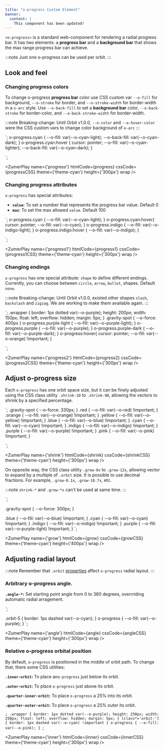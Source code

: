 ```yaml
---
title: "o-progress Custom Element"
banner: 
  content: |
    This component has been updated!
---
```



`<o-progress>` is a standard web-component for rendering a radial progress bar. It has two elements: a **progress bar** and a **background bar** that shows the max range progress bar can achieve.

:::note
Just one o-progress can be used per orbit.
:::

## Look and feel

### Changing progress colors
To change o-progress **progress bar** color use CSS custom var `--o-fill` for background, `--o-stroke` for border, and  `--o-stroke-width` for border-width in a `o-arc` style. Use `--o-back-fill` to set a **background bar** color, `--o-back-stroke` for border-color, and   `--o-back-stroke-width` for border-width.


:::note
Breaking-change: 
Until Orbit v1.0.0, `--o-color` and `--o-hover-color` were the CSS custom vars to change color background of `o-arc` 
:::

<div class="bigbang">
  <div class="gravity-spot">
    <div class="orbit-5">
      <o-progress value="73" class="cyan"></o-progress>
  </div>
</div>
`;
o-progress.cyan {
--o-fill: var(--o-cyan-light);
--o-back-fill: var(--o-cyan-dark);
}
o-progress.cyan:hover {
cursor: pointer;
--o-fill: var(--o-cyan-lighter);
--o-back-fill: var(--o-cyan-dark);
}


`;

<ZumerPlay name={'progress'}   htmlCode={progress} cssCode={progressCSS} theme={'theme-cyan'} height={'300px'} wrap />


### Changing progress attributes
`o-progress` has special attributes: 
  - **`value`**: To set a number that represents the progress bar value. Default 0
  - **`max`**: To set the max allowed `value`. Default 100

<div class="bigbang">
  <div class="gravity-spot">
    <div class="orbit-3">
      <o-progress value="25" class="cyan"></o-progress>
    </div>
    <div class="orbit-5">
      <o-progress value="50" max="80" class="indigo"></o-progress>
    </div>
</div>
`;
o-progress.cyan {
--o-fill: var(--o-cyan-light);
}
o-progress.cyan:hover{
cursor: pointer;
--o-fill: var(--o-cyan);
}
o-progress.indigo {
--o-fill: var(--o-indigo-light);
}
o-progress.indigo:hover {
--o-fill: var(--o-indigo);
}

`;

<ZumerPlay name={'progress1'}   htmlCode={progress1} cssCode={progress1CSS} theme={'theme-cyan'} height={'300px'} wrap />

### Changing endings

`o-progress` has one special attribute: `shape` to define different endings. Currently, you can choose between `circle`, `arrow`, `bullet`,  shapes. Default `none`. 

:::note
Breaking-change: 
Until Orbit v1.0.0, existed other shapes `slash`, `backslash` and `zigzag`. We are working to make them available again.
:::


<div class="wrapper">
  <div class="bigbang">
    <div class="gravity-spot">
      <div class="orbit-3">
        <o-progress value="60" class="grow-1x purple-light" shape="circle"></o-progress>
      </div>
    </div>
  </div>
</div>
<div class="wrapper">
  <div class="bigbang">
    <div class="gravity-spot">
      <div class="orbit-3">
        <o-progress value="60" class="grow-1x purple-light" shape="arrow"></o-progress>
      </div>
    </div>
  </div>
</div>
<div class="wrapper">
  <div class="bigbang">
    <div class="gravity-spot">
      <div class="orbit-3">
        <o-progress value="60" class="grow-1x purple-light" shape="bullet"></o-progress>
      </div>
    </div>
  </div>
</div>


`;
.wrapper {
border: 1px dotted var(--o-purple);
height: 200px;
width: 150px;
float: left;
overflow: hidden;
margin: 5px;
}
.gravity-spot {
--o-force: 400px
}
o-progress.purple-light {
--o-fill: var(--o-purple-light);
}
o-progress.purple {
--o-fill: var(--o-purple);
}
o-progress.purple-dark {
--o-fill: var(--o-purple-dark);
}
o-progress:hover{
cursor: pointer;
--o-fill: var(--o-orange) !important;
}

`;

<ZumerPlay name={'progress2'}   htmlCode={progress2} cssCode={progress2CSS} theme={'theme-cyan'} height={'300px'} wrap />


## Adjust o-progress size

Each `o-progress` has one orbit space size, but it can be finely adjusted using the CSS class utility `.shrink-10` to `.shrink-90`, allowing the vectors to shrink by a specified percentage. 


<div class="bigbang">
  <div class="gravity-spot">
    <div class="orbit-1">
      <o-progress value="10" class="shrink-90 red"></o-progress>
    </div>
    <div class="orbit-2">
      <o-progress value="20" class="shrink-80 orange"></o-progress>
    </div>
    <div class="orbit-3">  
      <o-progress value="30" class="shrink-70 yellow"></o-progress>
    </div>    
    <div class="orbit-4">  
      <o-progress value="40" class="shrink-70 green"></o-progress>
    </div>        
    <div class="orbit-5">  
      <o-progress value="60" class="shrink-60 cyan"></o-progress>
    </div>    
    <div class="orbit-6">  
      <o-progress value="70" class="shrink-50 blue"></o-progress>
    </div>    
    <div class="orbit-7">  
      <o-progress value="80" class="shrink-40 indigo"></o-progress>
    </div>    
    <div class="orbit-8">  
      <o-progress value="90" class="shrink-30 purple"></o-progress>
    </div>    
    <div class="orbit-9">  
      <o-progress value="100" class="shrink-20 pink"></o-progress>
    </div>    
  </div>
</div>
`;
.gravity-spot {
  --o-force: 330px;
}
.red {
  --o-fill: var(--o-red) !important;
}
.orange {
  --o-fill: var(--o-orange) !important;
}
.yellow {
  --o-fill: var(--o-yellow) !important;
}
.blue {
  --o-fill: var(--o-blue) !important;
}
.cyan {
  --o-fill: var(--o-cyan) !important;
}
.indigo {
  --o-fill: var(--o-indigo) !important;
}
.purple {
  --o-fill: var(--o-purple) !important;
}
.pink {
  --o-fill: var(--o-pink) !important;
}


`;

<ZumerPlay name={'shrink'}   htmlCode={shrink} cssCode={shrinkCSS} theme={'theme-cyan'} height={'300px'} wrap />


On opposite way, the CSS class utility `.grow-0x` to `.grow-12x`, allowing vector to expand by a multiple of `.orbit` size. It is possible to use decimal fractions. For example,  `.grow-0.1x`,  `.grow-10.7x`, etc.

:::note
`shrink-*` and `.grow-*x` can't be used at same time.
:::


<div class="bigbang">
  <div class="gravity-spot">
    <div class="orbit-8">  
      <o-progress value="80" class="grow-6x indigo"></o-progress>
    </div> 
    <div class="orbit-7">  
      <o-progress value="70" class="grow-5x blue"></o-progress>
    </div> 
     <div class="orbit-6">  
      <o-progress value="60" class="grow-4x cyan"></o-progress>
    </div>   
    <div class="orbit-5">  
      <o-progress value="50" class="grow-2x purple"></o-progress>
    </div>    
  </div>
</div>
`;

.gravity-spot {
--o-force: 300px;
}

.blue {
  --o-fill: var(--o-blue) !important;
}
.cyan {
  --o-fill: var(--o-cyan) !important;
}
.indigo {
  --o-fill: var(--o-indigo) !important;
}
.purple {
  --o-fill: var(--o-purple-light) !important;
}
`;

<ZumerPlay name={'grow'}   htmlCode={grow} cssCode={growCSS} theme={'theme-cyan'} height={'400px'} wrap />

## Adjusting radial layout

:::note
Remember that `.orbit` [properties](/orbit-docs/elements/orbit/#distribution-of-orbit-children-elements) affect `o-progress` radial layout. 
:::

### Arbitrary o-progress angle.

**`.angle-*`:** Set starting point angle from 0 to 360 degrees, overrriding automatic radial arragement.

<div class="bigbang">
  <div class="gravity-spot">
    <div class="orbit-5 range-90">
      <o-progress value="33" class=" angle-115"></o-progress>
    </div>
  </div>
</div>
`;

.orbit-5 {
border: 1px dashed var(--o-cyan);
}
o-progress {
--o-fill: var(--o-purple);
}
`;

<ZumerPlay name={'angle'}   htmlCode={angle} cssCode={angleCSS} theme={'theme-cyan'} height={'300px'} wrap />

### Relative o-progress orbital position

By default, `o-progress` is positioned in the middle of orbit path. To change that, there some CSS utilities:

**`.inner-orbit`:** To place an`o-progress` just below its orbit.

**`.outer-orbit`:** To place `o-progress` just above its orbit.

**`.quarter-inner-orbit`:** To place `o-progress` a 25% into its orbit.

**`.quarter-outer-orbit`:** To place `o-progress` a 25% outer its orbit.


<div class="bigbang">
  <div class="gravity-spot">
    <div class="orbit-5">
      <o-progress value="33" class="outer-orbit "></o-progress>
    </div>  
    <div class="orbit-4">  
      <o-progress value="33" class="quarter-outer-orbit"></o-progress>
    </div>  
    <div class="orbit-3">  
      <o-progress value="33" class="quarter-inner-orbit"></o-progress>
    </div>  
    <div class="orbit-2">  
      <o-progress value="33" class="inner-orbit"></o-progress>
    </div>
  </div>
</div>

`;
.wrapper {
border: 1px dotted var(--o-purple);
height: 250px;
width: 250px;
float: left;
overflow: hidden;
margin: 5px;
}
[class*='orbit-'] {
  border: 1px dashed var(--o-cyan) !important
}
o-progress {
--o-fill: var(--o-pink);
}
`;

<ZumerPlay name={'inner'}   htmlCode={inner} cssCode={innerCSS} theme={'theme-cyan'} height={'300px'} wrap />
